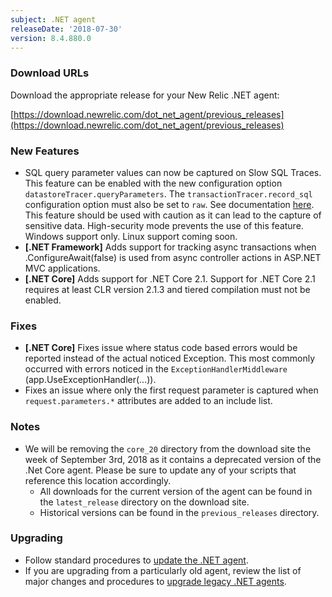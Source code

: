 ```yaml
---
subject: .NET agent
releaseDate: '2018-07-30'
version: 8.4.880.0
---
```


### Download URLs

Download the appropriate release for your New Relic .NET agent:

[https://download.newrelic.com/dot_net_agent/previous_releases](https://download.newrelic.com/dot_net_agent/previous_releases)

### New Features

* SQL query parameter values can now be captured on Slow SQL Traces. This feature can be enabled with the new configuration option `datastoreTracer.queryParameters`. The `transactionTracer.record_sql` configuration option must also be set to `raw`. See documentation [here](https://docs.newrelic.com/docs/agents/net-agent/configuration/net-agent-configuration#datastore-tracer-query-parameters). This feature should be used with caution as it can lead to the capture of sensitive data. High-security mode prevents the use of this feature. Windows support only. Linux support coming soon.
* **\[.NET Framework]** Adds support for tracking async transactions when .ConfigureAwait(false) is used from async controller actions in ASP.NET MVC applications.
* **\[.NET Core]** Adds support for .NET Core 2.1. Support for .NET Core 2.1 requires at least CLR version 2.1.3 and tiered compilation must not be enabled.

### Fixes

* **\[.NET Core]** Fixes issue where status code based errors would be reported instead of the actual noticed Exception. This most commonly occurred with errors noticed in the `ExceptionHandlerMiddleware` (app.UseExceptionHandler(...)).
* Fixes an issue where only the first request parameter is captured when `request.parameters.*` attributes are added to an include list.

### Notes

* We will be removing the `core_20` directory from the download site the week of September 3rd, 2018 as it contains a deprecated version of the .Net Core agent. Please be sure to update any of your scripts that reference this location accordingly.
  * All downloads for the current version of the agent can be found in the `latest_release` directory on the download site.
  * Historical versions can be found in the `previous_releases` directory.

### Upgrading

* Follow standard procedures to [update the .NET agent](/docs/agents/net-agent/installation-configuration/update-net-agent).
* If you are upgrading from a particularly old agent, review the list of major changes and procedures to [upgrade legacy .NET agents](/docs/agents/net-agent/troubleshooting/upgrade-legacy-net-agents).
